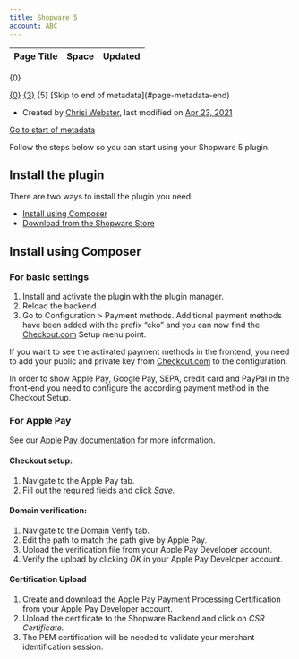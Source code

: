 ```yaml
---
title: Shopware 5
account: ABC
---
```


<table class="aui"> <thead> <tr class="header"> <th class="search-result-title">Page Title</th> <th class="search-result-space">Space</th> <th class="search-result-date">Updated</th> </tr> </thead> </table> <p class="search-result-count">{0}</p> <tr class="search-result"> <td class="search-result-title"><a href="{1}" class="content-type-{2}"><span>{0}</span></a></td> <td class="search-result-space"><a class="space" href="/display/{4}/" title="{3}">{3}</a></td> <td class="search-result-date"><span class="date" title="{6}">{5}</span></td> </tr> [Skip to end of metadata](#page-metadata-end)

*   Created by [Chrisi Webster](    /display/~chrisiwebster
    ), last modified on [Apr 23, 2021](/pages/diffpagesbyversion.action?pageId=23004684&selectedPageVersions=3&selectedPageVersions=4 "Show changes")

[Go to start of metadata](#page-metadata-start)

Follow the steps below so you can start using your Shopware 5 plugin.

Install the plugin
------------------

There are two ways to install the plugin you need:

*   [Install using Composer](#Shopware5-composer)
*   [Download from the Shopware Store](https://docs.shopware.com/en/shopware-5-en/plugins)

Install using Composer 
-----------------------

### For basic settings

1.  Install and activate the plugin with the plugin manager.
2.  Reload the backend.
3.  Go to Configuration > Payment methods. Additional payment methods have been added with the prefix “cko” and you can now find the [Checkout.com](http://checkout.com/) Setup menu point.

If you want to see the activated payment methods in the frontend, you need to add your public and private key from [Checkout.com](http://checkout.com/) to the configuration.

In order to show Apple Pay, Google Pay, SEPA, credit card and PayPal in the front-end you need to configure the according payment method in the Checkout Setup.

### For Apple Pay

See our [Apple Pay documentation](https://docs.checkout.com/payment-methods/wallets/apple-pay) for more information.

#### Checkout setup:

1.  Navigate to the Apple Pay tab.
2.  Fill out the required fields and click _Save._

#### Domain verification:

1.  Navigate to the Domain Verify tab.
2.  Edit the path to match the path give by Apple Pay.
3.  Upload the verification file from your Apple Pay Developer account.
4.  Verify the upload by clicking _OK_ in your Apple Pay Developer account.

#### Certification Upload

1.  Create and download the Apple Pay Payment Processing Certification from your Apple Pay Developer account.
2.  Upload the certificate to the Shopware Backend and click on _CSR Certificate._
3.  The PEM certification will be needed to validate your merchant identification session.

  
  
